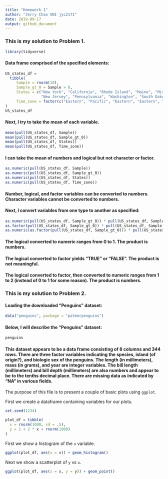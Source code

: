 ```yaml
---
title: "Homework 1"
author: "Jerry Chao UNI jyc2171"
date: 2019-09-17
output: github_document
---
```


### This is my solution to Problem 1.

```r
library(tidyverse)
```

#### Data frame comprised of the specified elements:

```r
US_states_df = 
  tibble(
     Sample = rnorm(10),
     Sample_gt_0 = Sample > 0,
     States = c("New York", "California", "Rhode Island", "Maine", "Missouri", "Connecticut", 
                "New Jersey", "Pennsylvania", "Washington", "South Dakota"),
     Time_zone = factor(c("Eastern", "Pacific", "Eastern", "Eastern", "Central", "Eastern",                                 "Eastern", "Eastern", "Pacific", "Central")),
)
US_states_df
```

#### Next, I try to take the mean of each variable.

```r
mean(pull(US_states_df, Sample))
mean(pull(US_states_df, Sample_gt_0))
mean(pull(US_states_df, States))
mean(pull(US_states_df, Time_zone))
```

#### I can take the mean of numbers and logical but not character or factor.

```r
as.numeric(pull(US_states_df, Sample))
as.numeric(pull(US_states_df, Sample_gt_0))
as.numeric(pull(US_states_df, States))
as.numeric(pull(US_states_df, Time_zone))
```

#### Number, logical, and factor variables can be converted to numbers.  Character variables cannot be converted to numbers.

#### Next, I convert variables from one type to another as specified:

```r
as.numeric(pull(US_states_df, Sample_gt_0)) * pull(US_states_df, Sample)
as.factor(pull(US_states_df, Sample_gt_0)) * pull(US_states_df, Sample)
as.numeric(as.factor(pull(US_states_df, Sample_gt_0))) * pull(US_states_df, Sample)
```

#### The logical converted to numeric ranges from 0 to 1.  The product is numbers.
#### The logical converted to factor yields "TRUE" or "FALSE".  The product is not meaningful.
#### The logical converted to factor, then converted to numeric ranges from 1 to 2 (instead of 0 to 1 for some reason).  The product is numbers.

### This is my solution to Problem 2.

#### Loading the downloaded "Penguins" dataset:

```r
data("penguins", package = "palmerpenguins")
```

#### Below, I will describe the "Penguins" dataset:

```r
penguins


```

#### This dataset appears to be a data frame consisting of 8 columns and 344 rows.  There are three factor variables indicating the species, island (of origin?), and biologic sex of the penguins.  The length (in millimeters), mass (in grams), and year are integer variables.  The bill length (millimeters) and bill depth (millimeters) are also numbers and appear to be to the tenths decimal place.  There are missing data as indicated by "NA" in various fields.




The purpose of this file is to present a couple of basic plots using `ggplot`.

First we create a dataframe containing variables for our plots.

```r
set.seed(1234)

plot_df = tibble(
  x = rnorm(1000, sd = .5),
  y = 1 + 2 * x + rnorm(1000)
)
```

First we show a histogram of the `x` variable.

```r
ggplot(plot_df, aes(x = x)) + geom_histogram()
```

Next we show a scatterplot of `y` vs `x`. 

```r
ggplot(plot_df, aes(x = x, y = y)) + geom_point()
```
